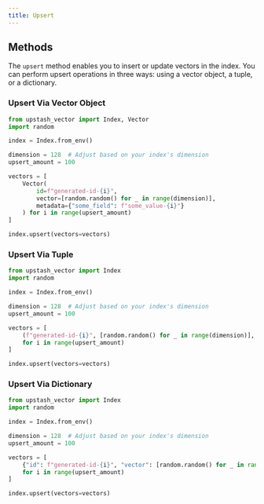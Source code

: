 ```yaml
---
title: Upsert
---
```


## Methods
The `upsert` method enables you to insert or update vectors in the index. 
You can perform upsert operations in three ways: using a vector object, a tuple, or a dictionary.

### Upsert Via Vector Object

```python
from upstash_vector import Index, Vector
import random

index = Index.from_env()

dimension = 128  # Adjust based on your index's dimension
upsert_amount = 100

vectors = [
    Vector(
        id=f"generated-id-{i}",
        vector=[random.random() for _ in range(dimension)],
        metadata={"some_field": f"some_value-{i}"}
    ) for i in range(upsert_amount)
]

index.upsert(vectors=vectors)
```

### Upsert Via Tuple

```python
from upstash_vector import Index
import random

index = Index.from_env()

dimension = 128  # Adjust based on your index's dimension
upsert_amount = 100

vectors = [
    (f"generated-id-{i}", [random.random() for _ in range(dimension)], {"some_field": f"some_value-{i}"})
    for i in range(upsert_amount)
]

index.upsert(vectors=vectors)
```

### Upsert Via Dictionary

```python
from upstash_vector import Index
import random

index = Index.from_env()

dimension = 128  # Adjust based on your index's dimension
upsert_amount = 100

vectors = [
    {"id": f"generated-id-{i}", "vector": [random.random() for _ in range(dimension)], "metadata": {"some_field": f"some_value-{i}"}}
    for i in range(upsert_amount)
]

index.upsert(vectors=vectors)

```